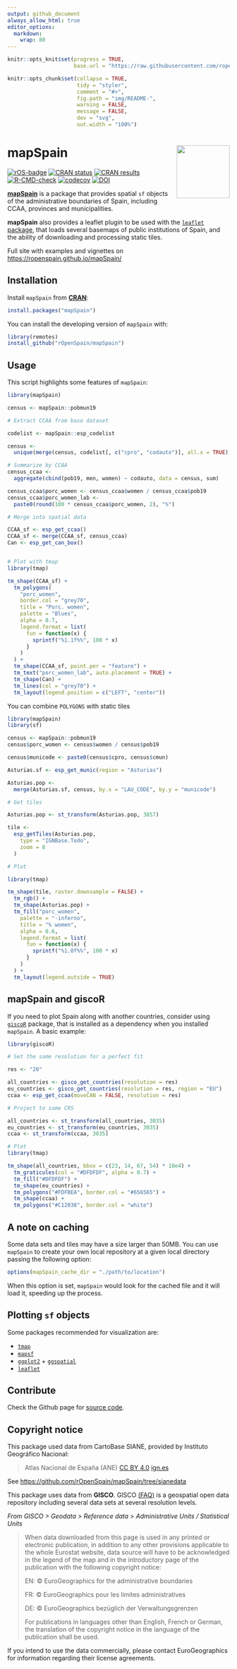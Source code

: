 ```yaml
---
output: github_document
always_allow_html: true
editor_options: 
  markdown: 
    wrap: 80
---
```


```r
knitr::opts_knit$set(progress = TRUE,
                     base.url = "https://raw.githubusercontent.com/ropenspain/mapSpain/master/")

knitr::opts_chunk$set(collapse = TRUE,
                      tidy = "styler",
                      comment = "#>",
                      fig.path = "img/README-",
                      warning = FALSE,
                      message = FALSE,
                      dev = "svg",
                      out.width = "100%")

```

# mapSpain <img src="man/figures/logo.png" align="right" width="120"/>

<!-- badges: start -->

[![rOS-badge](https://ropenspain.github.io/rostemplate/reference/figures/ropenspain-badge.svg)](https://ropenspain.es/)
[![CRAN
status](https://www.r-pkg.org/badges/version/mapSpain)](https://CRAN.R-project.org/package=mapSpain)
[![CRAN
results](https://cranchecks.info/badges/worst/mapSpain)](https://cran.r-project.org/web/checks/check_results_mapSpain.html)
[![R-CMD-check](https://github.com/rOpenSpain/mapSpain/workflows/R-CMD-check/badge.svg)](https://github.com/rOpenSpain/mapSpain/actions?query=workflow%3AR-CMD-check)
[![codecov](https://codecov.io/gh/rOpenSpain/mapSpain/branch/master/graph/badge.svg?token=6L01BKLL85)](https://codecov.io/gh/rOpenSpain/mapSpain)
[![DOI](https://img.shields.io/badge/DOI-10.5281/zenodo.4318024-blue)](https://doi.org/10.5281/zenodo.4318024)

<!-- badges: end -->

[**mapSpain**](https://ropenspain.github.io/mapSpain/) is a package that
provides spatial `sf` objects of the administrative boundaries of Spain,
including CCAA, provinces and municipalities.

**mapSpain** also provides a leaflet plugin to be used with the [`leaflet`
package](https://rstudio.github.io/leaflet/), that loads several basemaps of
public institutions of Spain, and the ability of downloading and processing
static tiles.

Full site with examples and vignettes on
<https://ropenspain.github.io/mapSpain/>

## Installation

Install `mapSpain` from [**CRAN**](https://CRAN.R-project.org/package=mapSpain):

``` r
install.packages("mapSpain")
```

You can install the developing version of `mapSpain` with:

``` r
library(remotes)
install_github("rOpenSpain/mapSpain")
```

## Usage

This script highlights some features of `mapSpain`:

```r

library(mapSpain)

census <- mapSpain::pobmun19

# Extract CCAA from base dataset

codelist <- mapSpain::esp_codelist

census <-
  unique(merge(census, codelist[, c("cpro", "codauto")], all.x = TRUE))

# Summarize by CCAA
census_ccaa <-
  aggregate(cbind(pob19, men, women) ~ codauto, data = census, sum)

census_ccaa$porc_women <- census_ccaa$women / census_ccaa$pob19
census_ccaa$porc_women_lab <-
  paste0(round(100 * census_ccaa$porc_women, 2), "%")

# Merge into spatial data

CCAA_sf <- esp_get_ccaa()
CCAA_sf <- merge(CCAA_sf, census_ccaa)
Can <- esp_get_can_box()


# Plot with tmap
library(tmap)

tm_shape(CCAA_sf) +
  tm_polygons(
    "porc_women",
    border.col = "grey70",
    title = "Porc. women",
    palette = "Blues",
    alpha = 0.7,
    legend.format = list(
      fun = function(x) {
        sprintf("%1.1f%%", 100 * x)
      }
    )
  ) +
  tm_shape(CCAA_sf, point.per = "feature") +
  tm_text("porc_women_lab", auto.placement = TRUE) +
  tm_shape(Can) +
  tm_lines(col = "grey70") +
  tm_layout(legend.position = c("LEFT", "center"))

```

You can combine `POLYGONS` with static tiles

```r

library(mapSpain)
library(sf)

census <- mapSpain::pobmun19
census$porc_women <- census$women / census$pob19

census$municode <- paste0(census$cpro, census$cmun)

Asturias.sf <- esp_get_munic(region = "Asturias")

Asturias.pop <-
  merge(Asturias.sf, census, by.x = "LAU_CODE", by.y = "municode")

# Get tiles

Asturias.pop <- st_transform(Asturias.pop, 3857)

tile <-
  esp_getTiles(Asturias.pop,
    type = "IGNBase.Todo",
    zoom = 8
  )

# Plot

library(tmap)

tm_shape(tile, raster.downsample = FALSE) +
  tm_rgb() +
  tm_shape(Asturias.pop) +
  tm_fill("porc_women",
    palette = "-inferno",
    title = "% women",
    alpha = 0.6,
    legend.format = list(
      fun = function(x) {
        sprintf("%1.0f%%", 100 * x)
      }
    )
  ) +
  tm_layout(legend.outside = TRUE)


```

## mapSpain and giscoR

If you need to plot Spain along with another countries, consider using
[`giscoR`](https://dieghernan.github.io/giscoR/) package, that is installed as a
dependency when you installed `mapSpain`. A basic example:

```r

library(giscoR)

# Set the same resolution for a perfect fit

res <- "20"

all_countries <- gisco_get_countries(resolution = res)
eu_countries <- gisco_get_countries(resolution = res, region = "EU")
ccaa <- esp_get_ccaa(moveCAN = FALSE, resolution = res)

# Project to same CRS

all_countries <- st_transform(all_countries, 3035)
eu_countries <- st_transform(eu_countries, 3035)
ccaa <- st_transform(ccaa, 3035)

# Plot
library(tmap)

tm_shape(all_countries, bbox = c(23, 14, 67, 54) * 10e4) +
  tm_graticules(col = "#DFDFDF", alpha = 0.7) +
  tm_fill("#DFDFDF") +
  tm_shape(eu_countries) +
  tm_polygons("#FDFBEA", border.col = "#656565") +
  tm_shape(ccaa) +
  tm_polygons("#C12838", border.col = "white")

```

## A note on caching

Some data sets and tiles may have a size larger than 50MB. You can use
`mapSpain` to create your own local repository at a given local directory
passing the following option:

``` r
options(mapSpain_cache_dir = "./path/to/location")
```

When this option is set, `mapSpain` would look for the cached file and it will
load it, speeding up the process.

## Plotting `sf` objects

Some packages recommended for visualization are:

-   [`tmap`](https://mtennekes.github.io/tmap/)
-   [`mapsf`](https://riatelab.github.io/mapsf/)
-   [`ggplot2`](https://github.com/tidyverse/ggplot2) +
    [`ggspatial`](https://github.com/paleolimbot/ggspatial)
-   [`leaflet`](https://rstudio.github.io/leaflet/)

## Contribute

Check the Github page for [source
code](https://github.com/ropenspain/mapSpain/).

## Copyright notice

This package used data from CartoBase SIANE, provided by Instituto Geográfico
Nacional:

> Atlas Nacional de España (ANE) [CC BY
> 4.0](https://creativecommons.org/licenses/by/4.0/deed.en)
> [ign.es](https://www.ign.es/)

See <https://github.com/rOpenSpain/mapSpain/tree/sianedata>

This package uses data from **GISCO**. GISCO
[(FAQ)](https://ec.europa.eu/eurostat/web/gisco/faq) is a geospatial open data
repository including several data sets at several resolution levels.

*From GISCO \> Geodata \> Reference data \> Administrative Units / Statistical
Units*

> When data downloaded from this page is used in any printed or electronic
> publication, in addition to any other provisions applicable to the whole
> Eurostat website, data source will have to be acknowledged in the legend of
> the map and in the introductory page of the publication with the following
> copyright notice:
>
> EN: © EuroGeographics for the administrative boundaries
>
> FR: © EuroGeographics pour les limites administratives
>
> DE: © EuroGeographics bezüglich der Verwaltungsgrenzen
>
> For publications in languages other than English, French or German, the
> translation of the copyright notice in the language of the publication shall
> be used.

If you intend to use the data commercially, please contact EuroGeographics for
information regarding their license agreements.
